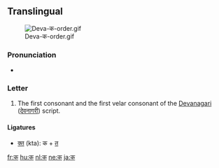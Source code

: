 {{also|क़}}
==Translingual==
[[File:Deva-क-order.gif|thumb]]

===Pronunciation===
* {{IPA|/kə/}}

===Letter===
{{mul-deva|ka}}

# The first consonant and the first velar consonant of the [[Devanagari]] ([[देवनागरी]]) script.

====Ligatures====
* [[क्त]] (kta): क + [[त]]

[[fr:क]]
[[hu:क]]
[[nl:क]]
[[ne:क]]
[[ja:क]]